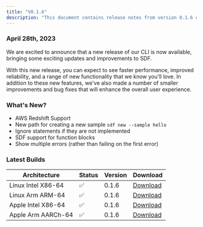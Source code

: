 ```yaml
---
title: "V0.1.6"
description: "This document contains release notes from version 0.1.6 of SDF."
---
```

### April 28th, 2023

<p>We are excited to announce that a new release of our CLI is now available, bringing some exciting updates and improvements to SDF.</p>

<p>With this new release, you can expect to see faster performance, improved reliability, and a range of new functionality that we know you'll love. In addition to these new features, we've also made a number of smaller improvements and bug fixes that will enhance the overall user experience.</p>

### What's New?
- AWS Redshift Support 
- New path for creating a new sample `sdf new --sample hello`
- Ignore statements if they are not implemented
- SDF support for function blocks 
- Show multiple errors (rather than failing on the first error)


### Latest Builds 

| Architecture           | Status | Version | Download |
| ---------------------- | ------ | ------- | -------- |
| Linux Intel X86-64     |   ✅   | 0.1.6  | [Download](https://cdn.sdf.com/releases/download/sdf-v0.1.6-x86_64-unknown-linux-musl.tar.gz) |
| Linux Arm ARM-64       |   ✅   | 0.1.6  | [Download](https://cdn.sdf.com/releases/download/sdf-v0.1.6-arm-unknown-linux-gnueabihf.tar.gz) |
| Apple Intel X86-64     |   ✅   | 0.1.6  | [Download](https://cdn.sdf.com/releases/download/sdf-v0.1.6-x86_64-apple-darwin.tar.gz) |
| Apple Arm AARCh-64     |   ✅   | 0.1.6  | [Download](https://cdn.sdf.com/releases/download/sdf-v0.1.6-aarch64-apple-darwin.tar.gz) |

